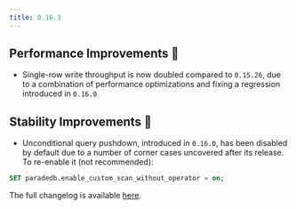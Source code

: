 ```yaml
---
title: 0.16.3
---
```


## Performance Improvements 🚀

- Single-row write throughput is now doubled compared to `0.15.26`, due to a combination of
  performance optimizations and fixing a regression introduced in `0.16.0`

## Stability Improvements 💪

- Unconditional query pushdown, introduced in `0.16.0`, has been disabled by default due to a number
  of corner cases uncovered after its release. To re-enable it (not recommended):

```sql
SET paradedb.enable_custom_scan_without_operator = on;
```

The full changelog is available [here](https://github.com/paradedb/paradedb/releases/tag/v0.16.3).
